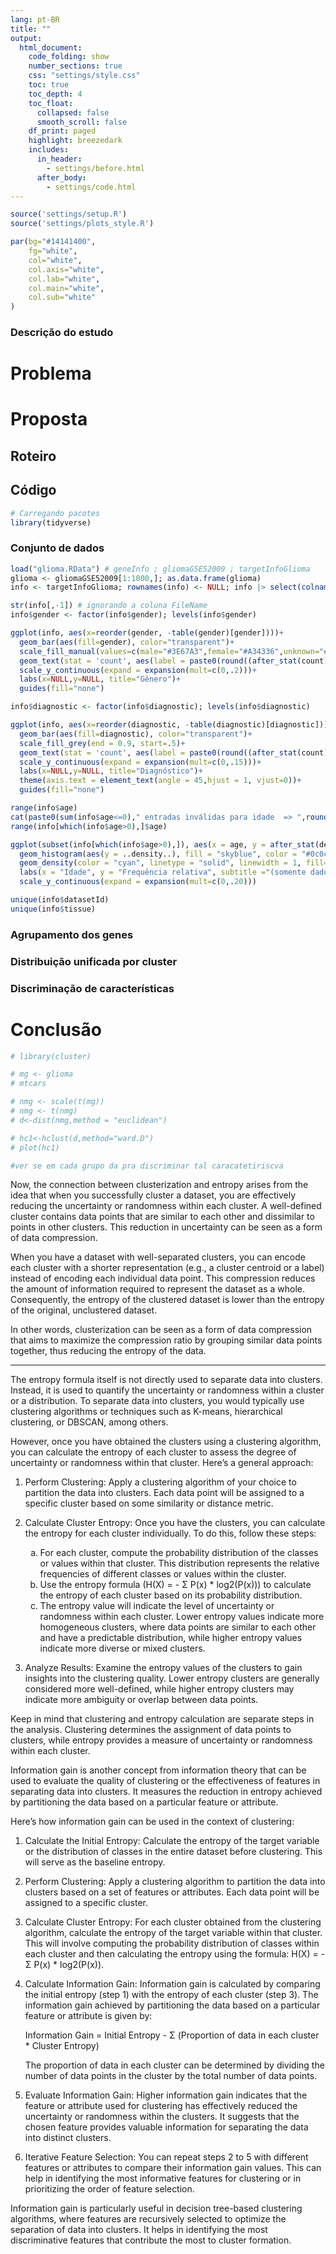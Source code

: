 ```yaml
---
lang: pt-BR
title: ""
output: 
  html_document:
    code_folding: show
    number_sections: true
    css: "settings/style.css"
    toc: true
    toc_depth: 4
    toc_float: 
      collapsed: false
      smooth_scroll: false
    df_print: paged
    highlight: breezedark
    includes:
      in_header: 
        - settings/before.html
      after_body:
        - settings/code.html
---
```

<p style="margin:0!important; user-select: none;"></p>
```r
source('settings/setup.R')
source('settings/plots_style.R')
```

```r
par(bg="#14141400",
    fg="white",
    col="white",
    col.axis="white",
    col.lab="white",
    col.main="white",
    col.sub="white"
)
```


<h3>Descrição do estudo</h3>

# Problema

# Proposta 

## Roteiro

## Código

```r
# Carregando pacotes
library(tidyverse)
```

### Conjunto de dados

```r
load("glioma.RData") # geneInfo ; gliomaGSE52009 ; targetInfoGlioma
glioma <- gliomaGSE52009[1:1000,]; as.data.frame(glioma)
info <- targetInfoGlioma; rownames(info) <- NULL; info |> select(colnames(info[,-1]),FileName)
```

```r
str(info[,-1]) # ignorando a coluna FileName
info$gender <- factor(info$gender); levels(info$gender)
```

```r
ggplot(info, aes(x=reorder(gender, -table(gender)[gender])))+
  geom_bar(aes(fill=gender), color="transparent")+
  scale_fill_manual(values=c(male="#3E67A3",female="#A34336",unknown="#7F8F85"))+
  geom_text(stat = 'count', aes(label = paste0(round((after_stat(count)/sum(after_stat(count)))*100), "%")), vjust = -0.5) +
  scale_y_continuous(expand = expansion(mult=c(0,.2)))+
  labs(x=NULL,y=NULL, title="Gênero")+
  guides(fill="none")
```

```r
info$diagnostic <- factor(info$diagnostic); levels(info$diagnostic)
```

```r
ggplot(info, aes(x=reorder(diagnostic, -table(diagnostic)[diagnostic])))+
  geom_bar(aes(fill=diagnostic), color="transparent")+
  scale_fill_grey(end = 0.9, start=.5)+
  geom_text(stat = 'count', aes(label = paste0(round((after_stat(count)/sum(after_stat(count)))*100), "%")), vjust = -0.5) +
  scale_y_continuous(expand = expansion(mult=c(0,.15)))+
  labs(x=NULL,y=NULL, title="Diagnóstico")+
  theme(axis.text = element_text(angle = 45,hjust = 1, vjust=0))+
  guides(fill="none")
```

```r
range(info$age)
cat(paste0(sum(info$age<=0)," entradas inválidas para idade  => ",round(sum(info$age<=0)/nrow(info)*100,2), "% da amostra")) # Porcentagem de dados inválidos para idade
range(info[which(info$age>0),]$age)
```

```r
ggplot(subset(info[which(info$age>0),]), aes(x = age, y = after_stat(density))) +
  geom_histogram(aes(y = ..density..), fill = "skyblue", color = "#0c0c0c", binwidth = 5, alpha = 0.9) +
  geom_density(color = "cyan", linetype = "solid", linewidth = 1, fill="transparent") +
  labs(x = "Idade", y = "Frequência relativa", subtitle ="(somente dados válidos)", title="Distribuição de idade na amostra")+
  scale_y_continuous(expand = expansion(mult=c(0,.20)))
```



```r
unique(info$datasetId)
unique(info$tissue)
```



### Agrupamento dos genes

### Distribuição unificada por cluster

### Discriminação de características

# Conclusão


```r
# library(cluster)
```


```r
# mg <- glioma
# mtcars
```

```r
# nmg <- scale(t(mg))
# nmg <- t(nmg)
# d<-dist(nmg,method = "euclidean")
```

```r
# hc1<-hclust(d,method="ward.D")
# plot(hc1)

#ver se em cada grupo da pra discriminar tal caracatetiriscva
```


Now, the connection between clusterization and entropy arises from the idea that when you successfully cluster a dataset, you are effectively reducing the uncertainty or randomness within each cluster. A well-defined cluster contains data points that are similar to each other and dissimilar to points in other clusters. This reduction in uncertainty can be seen as a form of data compression.

When you have a dataset with well-separated clusters, you can encode each cluster with a shorter representation (e.g., a cluster centroid or a label) instead of encoding each individual data point. This compression reduces the amount of information required to represent the dataset as a whole. Consequently, the entropy of the clustered dataset is lower than the entropy of the original, unclustered dataset.

In other words, clusterization can be seen as a form of data compression that aims to maximize the compression ratio by grouping similar data points together, thus reducing the entropy of the data.

---

The entropy formula itself is not directly used to separate data into clusters. Instead, it is used to quantify the uncertainty or randomness within a cluster or a distribution. To separate data into clusters, you would typically use clustering algorithms or techniques such as K-means, hierarchical clustering, or DBSCAN, among others.

However, once you have obtained the clusters using a clustering algorithm, you can calculate the entropy of each cluster to assess the degree of uncertainty or randomness within that cluster. Here's a general approach:

1. Perform Clustering: Apply a clustering algorithm of your choice to partition the data into clusters. Each data point will be assigned to a specific cluster based on some similarity or distance metric.

2. Calculate Cluster Entropy: Once you have the clusters, you can calculate the entropy for each cluster individually. To do this, follow these steps:
   a. For each cluster, compute the probability distribution of the classes or values within that cluster. This distribution represents the relative frequencies of different classes or values within the cluster.
   b. Use the entropy formula (H(X) = - Σ P(x) * log2(P(x))) to calculate the entropy of each cluster based on its probability distribution.
   c. The entropy value will indicate the level of uncertainty or randomness within each cluster. Lower entropy values indicate more homogeneous clusters, where data points are similar to each other and have a predictable distribution, while higher entropy values indicate more diverse or mixed clusters.

3. Analyze Results: Examine the entropy values of the clusters to gain insights into the clustering quality. Lower entropy clusters are generally considered more well-defined, while higher entropy clusters may indicate more ambiguity or overlap between data points.

Keep in mind that clustering and entropy calculation are separate steps in the analysis. Clustering determines the assignment of data points to clusters, while entropy provides a measure of uncertainty or randomness within each cluster.


Information gain is another concept from information theory that can be used to evaluate the quality of clustering or the effectiveness of features in separating data into clusters. It measures the reduction in entropy achieved by partitioning the data based on a particular feature or attribute.

Here's how information gain can be used in the context of clustering:

1. Calculate the Initial Entropy:
   Calculate the entropy of the target variable or the distribution of classes in the entire dataset before clustering. This will serve as the baseline entropy.

2. Perform Clustering:
   Apply a clustering algorithm to partition the data into clusters based on a set of features or attributes. Each data point will be assigned to a specific cluster.

3. Calculate Cluster Entropy:
   For each cluster obtained from the clustering algorithm, calculate the entropy of the target variable within that cluster. This will involve computing the probability distribution of classes within each cluster and then calculating the entropy using the formula: H(X) = - Σ P(x) * log2(P(x)).

4. Calculate Information Gain:
   Information gain is calculated by comparing the initial entropy (step 1) with the entropy of each cluster (step 3). The information gain achieved by partitioning the data based on a particular feature or attribute is given by:
   
   Information Gain = Initial Entropy - Σ (Proportion of data in each cluster * Cluster Entropy)

   The proportion of data in each cluster can be determined by dividing the number of data points in the cluster by the total number of data points.

5. Evaluate Information Gain:
   Higher information gain indicates that the feature or attribute used for clustering has effectively reduced the uncertainty or randomness within the clusters. It suggests that the chosen feature provides valuable information for separating the data into distinct clusters.

6. Iterative Feature Selection:
   You can repeat steps 2 to 5 with different features or attributes to compare their information gain values. This can help in identifying the most informative features for clustering or in prioritizing the order of feature selection.

Information gain is particularly useful in decision tree-based clustering algorithms, where features are recursively selected to optimize the separation of data into clusters. It helps in identifying the most discriminative features that contribute the most to cluster formation.

